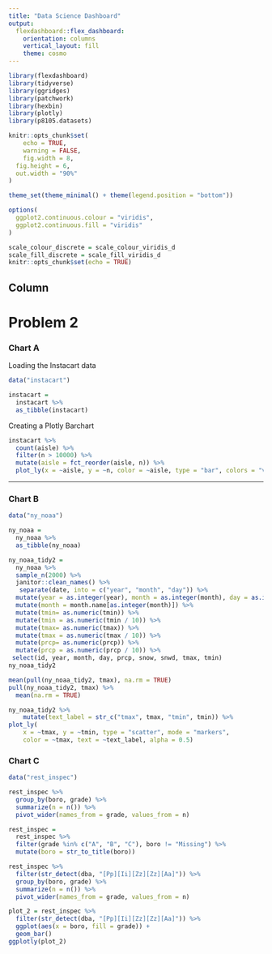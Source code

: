 ---
title: "Data Science Dashboard"
output: 
  flexdashboard::flex_dashboard:
    orientation: columns
    vertical_layout: fill
    theme: cosmo
---

```{r setup, include=FALSE}
library(flexdashboard)
library(tidyverse)
library(ggridges)
library(patchwork)
library(hexbin)
library(plotly)
library(p8105.datasets)

knitr::opts_chunk$set(
	echo = TRUE,
	warning = FALSE,
	fig.width = 8, 
  fig.height = 6,
  out.width = "90%"
)

theme_set(theme_minimal() + theme(legend.position = "bottom"))

options(
  ggplot2.continuous.colour = "viridis",
  ggplot2.continuous.fill = "viridis"
)

scale_colour_discrete = scale_colour_viridis_d
scale_fill_discrete = scale_fill_viridis_d
knitr::opts_chunk$set(echo = TRUE)
```

Column {data-width=650}
-----------------------------------------------------------------------
# Problem 2

### Chart A

Loading the Instacart data
```{r}
data("instacart")

instacart = 
  instacart %>% 
  as_tibble(instacart)
```

Creating a Plotly Barchart
```{r}
instacart %>% 
  count(aisle) %>% 
  filter(n > 10000) %>% 
  mutate(aisle = fct_reorder(aisle, n)) %>% 
  plot_ly(x = ~aisle, y = ~n, color = ~aisle, type = "bar", colors = "viridis")
```


-----------------------------------------------------------------------

### Chart B

```{r}
data("ny_noaa")

ny_noaa = 
  ny_noaa %>% 
  as_tibble(ny_noaa)
```

```{r}
ny_noaa_tidy2 =  
  ny_noaa %>% 
  sample_n(2000) %>% 
  janitor::clean_names() %>% 
   separate(date, into = c("year", "month", "day")) %>% 
  mutate(year = as.integer(year), month = as.integer(month), day = as.integer(day)) %>% 
  mutate(month = month.name[as.integer(month)]) %>% 
  mutate(tmin= as.numeric(tmin)) %>% 
  mutate(tmin = as.numeric(tmin / 10)) %>%
  mutate(tmax= as.numeric(tmax)) %>% 
  mutate(tmax = as.numeric(tmax / 10)) %>%
  mutate(prcp= as.numeric(prcp)) %>% 
  mutate(prcp = as.numeric(prcp / 10)) %>% 
 select(id, year, month, day, prcp, snow, snwd, tmax, tmin)
ny_noaa_tidy2
```


```{r}
mean(pull(ny_noaa_tidy2, tmax), na.rm = TRUE)
pull(ny_noaa_tidy2, tmax) %>% 
  mean(na.rm = TRUE)
```

```{r}
ny_noaa_tidy2 %>% 
    mutate(text_label = str_c("tmax", tmax, "tmin", tmin)) %>% 
plot_ly(
    x = ~tmax, y = ~tmin, type = "scatter", mode = "markers",
    color = ~tmax, text = ~text_label, alpha = 0.5)

```


### Chart C

```{r}
data("rest_inspec")

rest_inspec %>% 
  group_by(boro, grade) %>% 
  summarize(n = n()) %>% 
  pivot_wider(names_from = grade, values_from = n)

rest_inspec =
  rest_inspec %>%
  filter(grade %in% c("A", "B", "C"), boro != "Missing") %>% 
  mutate(boro = str_to_title(boro))

rest_inspec %>% 
  filter(str_detect(dba, "[Pp][Ii][Zz][Zz][Aa]")) %>% 
  group_by(boro, grade) %>% 
  summarize(n = n()) %>% 
  pivot_wider(names_from = grade, values_from = n)

```

```{r}
plot_2 = rest_inspec %>% 
  filter(str_detect(dba, "[Pp][Ii][Zz][Zz][Aa]")) %>%
  ggplot(aes(x = boro, fill = grade)) + 
  geom_bar() 
ggplotly(plot_2)
```





